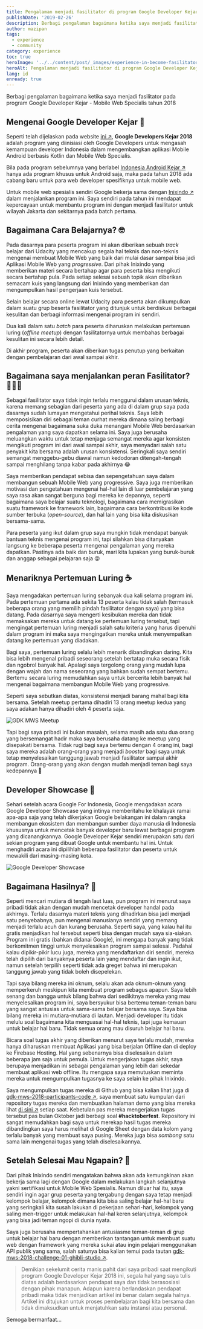 ```yaml
---
title: Pengalaman menjadi fasilitator di program Google Developer Kejar - Mobile Web Specialis 2018
publishDate: '2019-02-26'
description: Berbagi pengalaman bagaimana ketika saya menjadi fasilitator pada program Google Developer Kejar - Mobile Web Specialis tahun 2018
author: mazipan
tags:
  - experience
  - community
category: experience
toc: true
heroImage: '../../content/post/_images/experience-in-become-fasilitator-gdk-mws-2018/gdk-mws-dev-showcase.jpg'
heroAlt: Pengalaman menjadi fasilitator di program Google Developer Kejar - Mobile Web Specialis 2018
lang: id
enready: true
---
```


Berbagi pengalaman bagaimana ketika saya menjadi fasilitator pada program Google Developer Kejar - Mobile Web Specialis tahun 2018

## Mengenai Google Developer Kejar 🏃‍

Seperti telah dijelaskan pada website [ini ↗️](https://events.withgoogle.com/googledeveloperskejar/), **Google Developers Kejar 2018** adalah program yang diinisiasi oleh Google Developers untuk mengasah kemampuan developer Indonesia dalam mengembangkan aplikasi Mobile Android berbasis Kotlin dan Mobile Web Specialis.

Bila pada program sebelumnya yang berlabel [Indonesia Android Kejar ↗️](https://events.withgoogle.com/indonesiaandroidkejar/) hanya ada program khusus untuk Android saja, maka pada tahun 2018 ada cabang baru untuk para web developer spesifiknya untuk mobile web.

Untuk mobile web spesialis sendiri Google bekerja sama dengan [Inixindo ↗️](https://inixindo.co.id/) dalam menjalankan program ini. Saya sendiri pada tahun ini mendapat kepercayaan untuk membantu program ini dengan menjadi fasilitator untuk wilayah Jakarta dan sekitarnya pada batch pertama.

## Bagaimana Cara Belajarnya? 🤓

Pada dasarnya para peserta program ini akan diberikan sebuah _track_ belajar dari Udacity yang mencakup segala hal teknis dan non-teknis mengenai membuat Mobile Web yang baik dari mulai dasar sampai bisa jadi Aplikasi Mobile Web yang _progressive_. Dari pihak Inixindo yang memberikan materi secara bertahap agar para peserta bisa mengikuti secara bertahap pula. Pada setiap selesai sebuah topik akan diberikan semacam kuis yang langsung dari Inixindo yang memberikan dan mengumpulkan hasil pengerjaan kuis tersebut.

Selain belajar secara online lewat Udacity para peserta akan dikumpulkan dalam suatu grup beserta fasilitator yang ditunjuk untuk berdiskusi berbagai kesulitan dan berbagi informasi mengenai program ini sendiri.

Dua kali dalam satu _batch_ para peserta diharuskan melakukan pertemuan luring (_offline meetup_) dengan fasilitatornya untuk membahas berbagai kesulitan ini secara lebih detail.

Di akhir program, peserta akan diberikan tugas penutup yang berkaitan dengan pembelajaran dari awal sampai akhir.

## Bagaimana saya menjalankan peran Fasilitator? 👨‍👧‍👦

Sebagai fasilitator saya tidak ingin terlalu menggurui dalam urusan teknis, karena memang sebagian dari peserta yang ada di dalam grup saya pada dasarnya sudah lumayan mengetahui perihal teknis. Saya lebih memposisikan diri sebagai teman curhat mereka dimana saling berbagi cerita mengenai bagaimana suka duka menangani Mobile Web berdasarkan pengalaman yang saya dapatkan selama ini. Saya juga berusaha meluangkan waktu untuk tetap menjaga semangat mereka agar konsisten mengikuti program ini dari awal sampai akhir, saya menyadari salah satu penyakit kita bersama adalah urusan konsistensi. Seringkali saya sendiri semangat menggebu-gebu diawal namun kedodoran ditengah-tengah sampai menghilang tanpa kabar pada akhirnya 😂

Saya memberikan pendapat sebisa dan sepengetahuan saya dalam membangun sebuah Mobile Web yang progressive. Saya juga memberikan motivasi dan pengetahuan mengenai hal-hal lain di luar pembelajaran yang saya rasa akan sangat berguna bagi mereka ke depannya, seperti bagaimana saya belajar suatu teknologi, bagaimana cara memigrasikan suatu framework ke framework lain, bagaimana cara berkontribusi ke kode sumber terbuka (_open-source_), dan hal lain yang bisa kita diskusikan bersama-sama.

Para peserta yang ikut dalam grup saya mungkin tidak mendapat banyak bantuan teknis mengenai program ini, tapi silahkan bisa ditanyakan langsung ke beberapa peserta mengenai pengalaman yang mereka dapatkan. Pastinya ada baik dan buruk, mari kita lupakan yang buruk-buruk dan anggap sebagai pelajaran saja 😜

## Menariknya Pertemuan Luring ☕️

Saya mengadakan pertemuan luring sebanyak dua kali selama program ini. Pada pertemuan pertama ada sekita 13 peserta kalau tidak salah (termasuk beberapa orang yang memilih pindah fasilitator dengan saya) yang bisa datang. Pada dasarnya saya mengerti kesibukan mereka dan tidak memaksakan mereka untuk datang ke pertemuan luring tersebut, tapi mengingat pertemuan luring menjadi salah satu kriteria yang harus dipenuhi dalam program ini maka saya mengingatkan mereka untuk menyempatkan datang ke pertemuan yang diadakan.

Bagi saya, pertemuan luring selalu lebih menarik dibandingkan daring. Kita bisa lebih mengenal pribadi seseorang setelah bertatap muka secara fisik dan ngobrol banyak hal. Apalagi saya tergolong orang yang mudah lupa dengan wajah dan nama seseorang yang bahkan sudah sempat bertemu. Bertemu secara luring memudahkan saya untuk bercerita lebih banyak hal mengenai bagaimana membangun Mobile Web yang progressive.

Seperti saya sebutkan diatas, konsistensi menjadi barang mahal bagi kita bersama. Setelah meetup pertama dihadiri 13 orang meetup kedua yang saya adakan hanya dihadiri oleh 4 peserta saja.

![GDK MWS Meetup](/thumbnail/experience-in-become-fasilitator-gdk-mws-2018/gdk-mws-meetup.jpg)

Tapi bagi saya pribadi ini bukan masalah, selama masih ada satu dua orang yang bersemangat hadir maka saya berusaha datang ke meetup yang disepakati bersama. Tidak rugi bagi saya bertemu dengan 4 orang ini, bagi saya mereka adalah orang-orang yang menjadi _booster_ bagi saya untuk tetap menyelesaikan tanggung jawab menjadi fasilitator sampai akhir program. Orang-orang yang akan dengan mudah menjadi teman bagi saya kedepannya 🤩

## Developer Showcase 🌅

Sehari setelah acara Google For Indonesia, Google mengadakan acara Google Developer Showcase yang intinya memberitahu ke khalayak ramai apa-apa saja yang telah dikerjakan Google belakangan ini dalam rangka membangun ekosistem dan membangun sumber daya manusia di Indonesia khususnya untuk mencetak banyak developer baru lewat berbagai program yang dicanangkannya.
Google Developer Kejar sendiri merupakan satu dari sekian program yang dibuat Google untuk membantu hal ini. Untuk menghadiri acara ini dipilihlah beberapa fasilitator dan peserta untuk mewakili dari masing-masing kota.

![Google Developer Showcase](/thumbnail/experience-in-become-fasilitator-gdk-mws-2018/gdk-mws-dev-showcase.jpg)

## Bagaimana Hasilnya? 💎

Seperti mencari mutiara di tengah laut luas, pun program ini menurut saya pribadi tidak akan dengan mudah mencetak developer handal pada akhirnya. Terlalu dasarnya materi teknis yang dihadirkan bisa jadi menjadi satu penyebabnya, pun mengenai manusianya sendiri yang memang menjadi terlalu acuh dan kurang berusaha. Seperti saya, yang kalau hal itu gratis menjadikan hal tersebut seperti bisa dengan mudah saya sia-siakan. Program ini gratis (bahkan didanai Google), ini mengapa banyak yang tidak berkomitmen tinggi untuk menyelesaikan program sampai selesai. Padahal kalau dipikir-pikir lucu juga, mereka yang mendaftarkan diri sendiri, mereka telah dipilih dari banyaknya peserta lain yang mendaftar dan ingin ikut, namun setelah terpilih seperti tidak ada greget bahwa ini merupakan tanggung jawab yang tidak boleh disepelekan.

Tapi saya bilang mereka ini oknum, selalu akan ada oknum-oknum yang memperkeruh meskipun kita membuat program sebagus apapun. Saya lebih senang dan bangga untuk bilang bahwa dari sedikitnya mereka yang mau menyelesaikan program ini, saya bersyukur bisa bertemu teman-teman baru yang sangat antusias untuk sama-sama belajar bersama saya. Saya bisa bilang mereka ini mutiara-mutiara di lautan. Menjadi developer itu tidak melulu soal bagaimana kita menguasai hal-hal teknis, tapi juga kemauan untuk belajar hal baru. Tidak semua orang mau disuruh belajar hal baru.

Bicara soal tugas akhir yang diberikan menurut saya terlalu mudah, mereka hanya diharuskan membuat Aplikasi yang bisa berjalan Offline dan di deploy ke Firebase Hosting. Hal yang sebenarnya bisa diselesaikan dalam beberapa jam saja untuk pemula. Untuk mengerjakan tugas akhir, saya berupaya menjadikan ini sebagai pengalaman yang lebih dari sekedar membuat aplikasi web offline. Itu mengapa saya memutuskan meminta mereka untuk mengumpulkan tugasnya ke saya selain ke pihak Inixindo.

Saya mengumpulkan tugas mereka di Github yang bisa kalian lihat juga di [gdk-mws-2018-participants-code ↗️](https://github.com/mazipan/gdk-mws-2018-participants-code), saya membuat satu kumpulan dari repository tugas mereka dan membuatkan halaman demo yang bisa mereka lihat [di sini ↗️](https://mazipan.github.io/gdk-mws-2018-participants-code/) setiap saat. Kebetulan pas mereka mengerjakan tugas tersebut pas bulan Oktober jadi berbagi soal **#hacktoberfest**. Repository ini sangat memudahkan bagi saya untuk merekap hasil tugas mereka dibandingkan saya harus melihat di Google Sheet dengan data kolom yang terlalu banyak yang membuat saya pusing. Mereka juga bisa _sombong_ satu sama lain mengenai tugas yang telah diselesaikannya.

## Setelah Selesai Mau Ngapain? 🎉

Dari pihak Inixindo sendiri mengatakan bahwa akan ada kemungkinan akan bekerja sama lagi dengan Google dalam melakukan langkah selanjutnya yakni sertifikasi untuk Mobile Web Spesialis. Namun diluar hal itu, saya sendiri ingin agar grup peserta yang tergabung dengan saya tetap menjadi kelompok belajar, kelompok dimana kita bisa saling belajar hal-hal baru yang seringkali kita susah lakukan di pekerjaan sehari-hari, kelompok yang saling men-trigger untuk melakukan hal-hal keren selanjutnya, kelompok yang bisa jadi teman ngopi di dunia nyata.

Saya juga berusaha mempertahankan antusiasme teman-teman di grup untuk belajar hal baru dengan memberikan tantangan untuk membuat suatu web dengan framework yang mereka sukai atau ingin pelajari menggunakan API publik yang sama, salah satunya bisa kalian temui pada tautan [gdk-mws-2018-challenge-01-ghibli-studio ↗️](https://github.com/mazipan/gdk-mws-2018-challenge-01-ghibli-studio).

> Demikian sekelumit cerita manis pahit dari saya pribadi saat mengikuti program Google Developer Kejar 2018 ini, segala hal yang saya tulis diatas adalah berdasarkan pendapat saya dan tidak berasosiasi dengan pihak manapun. Adapun karena berlandaskan pendapat pribadi maka tidak menjadikan artikel ini benar dalam segala halnya. Artikel ini ditujukan untuk proses pembelajaran bagi kita bersama dan tidak dimaksudkan untuk menjatuhkan satu instansi atau personal.

Semoga bermanfaat...
